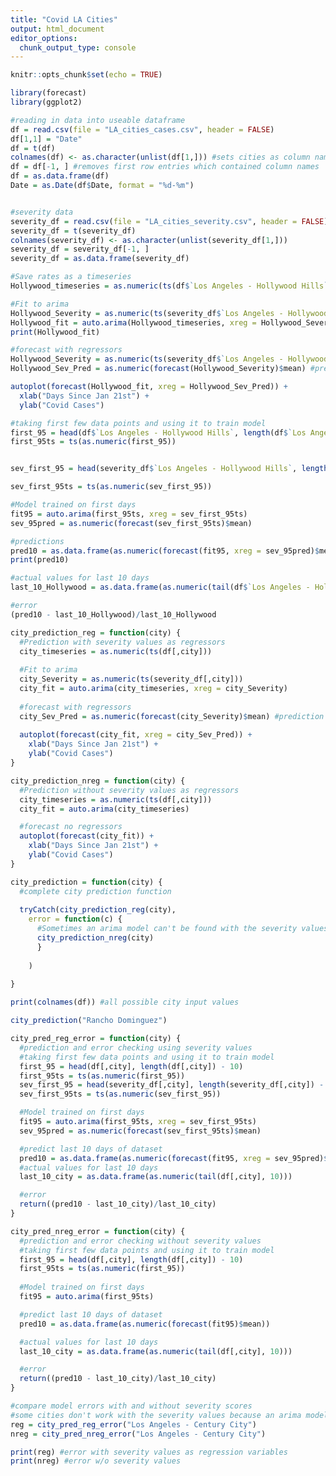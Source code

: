 ```yaml
---
title: "Covid LA Cities"
output: html_document
editor_options: 
  chunk_output_type: console
---
```


```r
knitr::opts_chunk$set(echo = TRUE)
```

```r
library(forecast)
library(ggplot2)
```


```r
#reading in data into useable dataframe
df = read.csv(file = "LA_cities_cases.csv", header = FALSE)
df[1,1] = "Date"
df = t(df)
colnames(df) <- as.character(unlist(df[1,])) #sets cities as column names
df = df[-1, ] #removes first row entries which contained column names
df = as.data.frame(df)
Date = as.Date(df$Date, format = "%d-%m")


#severity data
severity_df = read.csv(file = "LA_cities_severity.csv", header = FALSE)
severity_df = t(severity_df)
colnames(severity_df) <- as.character(unlist(severity_df[1,]))
severity_df = severity_df[-1, ]
severity_df = as.data.frame(severity_df)
```



```r
#Save rates as a timeseries
Hollywood_timeseries = as.numeric(ts(df$`Los Angeles - Hollywood Hills`))

#Fit to arima
Hollywood_Severity = as.numeric(ts(severity_df$`Los Angeles - Hollywood Hills`))
Hollywood_fit = auto.arima(Hollywood_timeseries, xreg = Hollywood_Severity)
print(Hollywood_fit)

#forecast with regressors
Hollywood_Severity = as.numeric(ts(severity_df$`Los Angeles - Hollywood Hills`))
Hollywood_Sev_Pred = as.numeric(forecast(Hollywood_Severity)$mean) #prediction for future Hollywood_Severity values

autoplot(forecast(Hollywood_fit, xreg = Hollywood_Sev_Pred)) +
  xlab("Days Since Jan 21st") +
  ylab("Covid Cases")
```



```r
#taking first few data points and using it to train model
first_95 = head(df$`Los Angeles - Hollywood Hills`, length(df$`Los Angeles - Hollywood Hills`) - 10)
first_95ts = ts(as.numeric(first_95))


sev_first_95 = head(severity_df$`Los Angeles - Hollywood Hills`, length(severity_df$`Los Angeles - Hollywood Hills`) - 10)

sev_first_95ts = ts(as.numeric(sev_first_95))

#Model trained on first days
fit95 = auto.arima(first_95ts, xreg = sev_first_95ts)
sev_95pred = as.numeric(forecast(sev_first_95ts)$mean)

#predictions
pred10 = as.data.frame(as.numeric(forecast(fit95, xreg = sev_95pred)$mean)) #predict last 10 days of dataset
print(pred10)

#actual values for last 10 days
last_10_Hollywood = as.data.frame(as.numeric(tail(df$`Los Angeles - Hollywood Hills`, 10)))

#error
(pred10 - last_10_Hollywood)/last_10_Hollywood
```



```r
city_prediction_reg = function(city) {
  #Prediction with severity values as regressors
  city_timeseries = as.numeric(ts(df[,city]))
  
  #Fit to arima
  city_Severity = as.numeric(ts(severity_df[,city]))
  city_fit = auto.arima(city_timeseries, xreg = city_Severity)
  
  #forecast with regressors
  city_Sev_Pred = as.numeric(forecast(city_Severity)$mean) #prediction for future city_Severity values
  
  autoplot(forecast(city_fit, xreg = city_Sev_Pred)) +
    xlab("Days Since Jan 21st") +
    ylab("Covid Cases")
}

city_prediction_nreg = function(city) {
  #Prediction without severity values as regressors
  city_timeseries = as.numeric(ts(df[,city]))
  city_fit = auto.arima(city_timeseries)

  #forecast no regressors  
  autoplot(forecast(city_fit)) +
    xlab("Days Since Jan 21st") +
    ylab("Covid Cases")
}

city_prediction = function(city) {
  #complete city prediction function
  
  tryCatch(city_prediction_reg(city),
    error = function(c) {
      #Sometimes an arima model can't be found with the severity values, so an arima model w/o severity regressors is used instead
      city_prediction_nreg(city)
      }
    
    )
  
}

print(colnames(df)) #all possible city input values
```


```r
city_prediction("Rancho Dominguez")
```


```r
city_pred_reg_error = function(city) {
  #prediction and error checking using severity values
  #taking first few data points and using it to train model
  first_95 = head(df[,city], length(df[,city]) - 10)
  first_95ts = ts(as.numeric(first_95))
  sev_first_95 = head(severity_df[,city], length(severity_df[,city]) - 10)
  sev_first_95ts = ts(as.numeric(sev_first_95))

  #Model trained on first days
  fit95 = auto.arima(first_95ts, xreg = sev_first_95ts)
  sev_95pred = as.numeric(forecast(sev_first_95ts)$mean)

  #predict last 10 days of dataset
  pred10 = as.data.frame(as.numeric(forecast(fit95, xreg = sev_95pred)$mean))   
  #actual values for last 10 days
  last_10_city = as.data.frame(as.numeric(tail(df[,city], 10)))

  #error
  return((pred10 - last_10_city)/last_10_city)
}

city_pred_nreg_error = function(city) {
  #prediction and error checking without severity values
  #taking first few data points and using it to train model
  first_95 = head(df[,city], length(df[,city]) - 10)
  first_95ts = ts(as.numeric(first_95))
  
  #Model trained on first days
  fit95 = auto.arima(first_95ts)

  #predict last 10 days of dataset
  pred10 = as.data.frame(as.numeric(forecast(fit95)$mean))

  #actual values for last 10 days
  last_10_city = as.data.frame(as.numeric(tail(df[,city], 10)))

  #error
  return((pred10 - last_10_city)/last_10_city)
}

```

```r
#compare model errors with and without severity scores
#some cities don't work with the severity values because an arima model can't be fit
reg = city_pred_reg_error("Los Angeles - Century City")
nreg = city_pred_nreg_error("Los Angeles - Century City")

print(reg) #error with severity values as regression variables
print(nreg) #error w/o severity values
```


